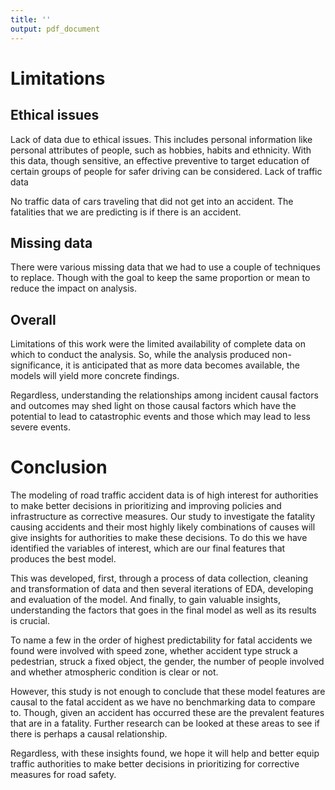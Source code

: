 ```yaml
---
title: ''
output: pdf_document
---
```


# Limitations 

## Ethical issues

Lack of data due to ethical issues. This includes personal information like personal attributes of people, such as hobbies, habits and ethnicity. With this data, though sensitive, an effective preventive to target education of certain groups of people for safer driving can be considered.
Lack of traffic data

No traffic data of cars traveling that did not get into an accident. The fatalities that we are predicting is if there is an accident.

## Missing data

There were various missing data that we had to use a couple of techniques to replace. Though with the goal to keep the same proportion or mean to reduce the impact on analysis.

## Overall

Limitations of this work were the limited availability of complete data on which to conduct the analysis. So, while the analysis produced non-significance, it is anticipated that as more data becomes available, the models will yield more concrete findings.

Regardless, understanding the relationships among incident causal factors and outcomes may shed light on those causal factors which have the potential to lead to catastrophic events and those which may lead to less severe events.

# Conclusion

The modeling of road traffic accident data is of high interest for authorities to make better decisions in prioritizing and improving policies and infrastructure as corrective measures. Our study to investigate the fatality causing accidents and their most highly likely combinations of causes will give insights for authorities to make these decisions. To do this we have identified the variables of interest, which are our final features that produces the best model. 

This was developed, first, through a process of data collection, cleaning and transformation of data and then several iterations of EDA, developing and evaluation of the model. And finally, to gain valuable insights, understanding the factors that goes in the final model as well as its results is crucial.

To name a few in the order of highest predictability for fatal accidents we found were involved with speed zone, whether accident type struck a pedestrian, struck a fixed object, the gender, the number of people involved and whether atmospheric condition is clear or not.

However, this study is not enough to conclude that these model features are causal to the fatal accident as we have no benchmarking data to compare to. Though, given an accident has occurred these are the prevalent features that are in a fatality. Further research can be looked at these areas to see if there is perhaps a causal relationship.

Regardless, with these insights found, we hope it will help and better equip traffic authorities to make better decisions in prioritizing for corrective measures for road safety.
